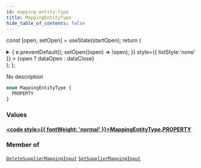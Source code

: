 ```yaml
---
id: mapping-entity-type
title: MappingEntityType
hide_table_of_contents: false
---
```






const [open, setOpen] = useState(startOpen);
return (
<details {...(open ? { open: true } : {})} className="details" style={{ border:'none', boxShadow:'none', background:'var(--ifm-background-color)' }}>
<summary
onClick={(e) => {
e.preventDefault();
setOpen((open) => !open);
}}
style={{ listStyle:'none' }} >
{open ? dataOpen : dataClose}
</summary>
{open && children}
</details>
);
};

No description

```graphql
enum MappingEntityType {
  PROPERTY
}
```

### Values

#### [<code style={{ fontWeight: 'normal' }}>MappingEntityType.<b>PROPERTY</b></code>](#)

>

### Member of

[`DeleteSupplierMappingInput`](/api/inputs/delete-supplier-mapping-input) <Badge class="badge badge--secondary" text="input"/><Bullet />[`SetSupplierMappingInput`](/api/inputs/set-supplier-mapping-input) <Badge class="badge badge--secondary" text="input"/>

